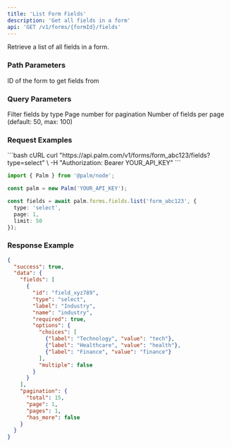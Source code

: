 ```yaml
---
title: 'List Form Fields'
description: 'Get all fields in a form'
api: 'GET /v1/forms/{formId}/fields'
---
```


Retrieve a list of all fields in a form.

### Path Parameters

<ParamField path="formId" type="string" required>
  ID of the form to get fields from
</ParamField>

### Query Parameters

<ParamField query="type" type="string">
  Filter fields by type
</ParamField>

<ParamField query="page" type="number">
  Page number for pagination
</ParamField>

<ParamField query="limit" type="number">
  Number of fields per page (default: 50, max: 100)
</ParamField>

### Request Examples

<CodeGroup>
```bash cURL
curl "https://api.palm.com/v1/forms/form_abc123/fields?type=select" \
  -H "Authorization: Bearer YOUR_API_KEY"
```

```typescript Node
import { Palm } from '@palm/node';

const palm = new Palm('YOUR_API_KEY');

const fields = await palm.forms.fields.list('form_abc123', {
  type: 'select',
  page: 1,
  limit: 50
});
```
</CodeGroup>

### Response Example

```json
{
  "success": true,
  "data": {
    "fields": [
      {
        "id": "field_xyz789",
        "type": "select",
        "label": "Industry",
        "name": "industry",
        "required": true,
        "options": {
          "choices": [
            {"label": "Technology", "value": "tech"},
            {"label": "Healthcare", "value": "health"},
            {"label": "Finance", "value": "finance"}
          ],
          "multiple": false
        }
      }
    ],
    "pagination": {
      "total": 15,
      "page": 1,
      "pages": 1,
      "has_more": false
    }
  }
}
```